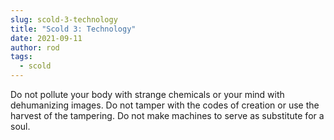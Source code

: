 ```yaml
---
slug: scold-3-technology
title: "Scold 3: Technology"
date: 2021-09-11
author: rod
tags:
  - scold
---
```

Do not pollute your body with strange chemicals or your mind with dehumanizing images. Do not tamper with the codes of creation or use the harvest of the tampering. Do not make machines to serve as substitute for a soul.